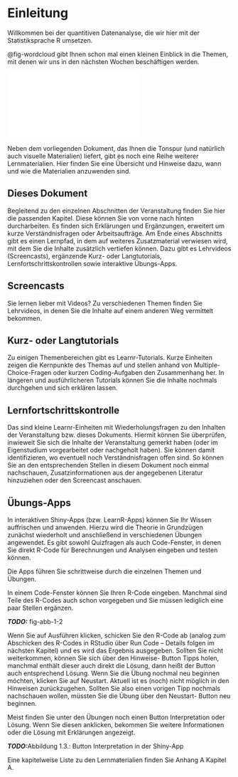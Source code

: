 # Einleitung

Willkommen bei der quantitiven Datenanalyse, die wir hier mit der Statistiksprache R umsetzen.

@fig-wordcloud gibt Ihnen schon mal einen kleinen Einblick in die Themen,
mit denen wir uns in den nächsten Wochen beschäftigen werden.

[![](own-images/wordcloud.pdf)](https://www.causeweb.org/cause/sites/default/files/caption_contest/2019/Caption-Contest_03-2019.jpg){#fig-wordcloud}


Neben dem vorliegenden Dokument, das Ihnen die Tonspur (und natürlich auch visuelle Materialien) liefert, gibt es noch eine Reihe weiterer Lernmaterialien. 
Hier finden Sie eine Übersicht und Hinweise dazu, wann und wie die Materialien anzuwenden sind.


## Dieses Dokument

Begleitend zu den einzelnen Abschnitten der Veranstaltung finden Sie hier die passenden Kapitel. 
Diese können Sie von vorne nach hinten durcharbeiten. 
Es finden sich Erklärungen und Ergänzungen, erweitert um kurze Verständnisfragen oder Arbeitsaufträge. 
Am Ende eines Abschnitts gibt es einen Lernpfad, in dem auf weiteres Zusatzmaterial verwiesen wird, mit dem Sie die Inhalte zusätzlich vertiefen können. 
Dazu gibt es Lehrvideos (Screencasts), ergänzende Kurz- oder Langtutorials,
Lernfortschrittskontrollen sowie interaktive Übungs-Apps.


## Screencasts

Sie lernen lieber mit Videos? 
Zu verschiedenen Themen finden Sie Lehrvideos, in denen Sie die Inhalte auf einem anderen Weg vermittelt bekommen.

## Kurz- oder Langtutorials

Zu einigen Themenbereichen gibt es Learnr-Tutorials. 
Kurze Einheiten zeigen die Kernpunkte des Themas auf und stellen anhand von Multiple-Choice-Fragen oder kurzen Coding-Aufgaben den Zusammenhang her. 
In längeren und ausführlicheren Tutorials können Sie die Inhalte nochmals durchgehen und sich erklären lassen.

## Lernfortschrittskontrolle

Das sind kleine Learnr-Einheiten mit Wiederholungsfragen zu den Inhalten der Veranstaltung bzw. dieses Dokuments. 
Hiermit können Sie überprüfen, inwieweit Sie sich die Inhalte der Veranstaltung gemerkt haben (oder im Eigenstudium vorgearbeitet oder nachgeholt haben). 
Sie können damit identifizieren, wo eventuell noch Verständnisfragen offen sind. 
So können Sie an den entsprechenden Stellen in diesem Dokument noch einmal nachschauen, Zusatzinformationen aus der angegebenen Literatur hinzuziehen oder den Screencast anschauen.

## Übungs-Apps

In interaktiven Shiny-Apps (bzw. LearnR-Apps) können Sie Ihr Wissen auffrischen und anwenden. 
Hierzu wird die Theorie in Grundzügen zunächst wiederholt und anschließend in verschiedenen Übungen angewendet.
Es gibt sowohl Quizfragen als auch Code-Fenster, in denen Sie direkt R-Code für Berechnungen und Analysen eingeben und testen können.

Die Apps führen Sie schrittweise durch die einzelnen Themen und Übungen.

In einem Code-Fenster können Sie Ihren R-Code eingeben. 
Manchmal sind Teile des R-Codes auch schon vorgegeben und Sie müssen lediglich
eine paar Stellen ergänzen.

***TODO:*** fig-abb-1-2

Wenn Sie auf Ausführen klicken, schicken Sie den R-Code ab (analog zum Abschicken des R-Codes in RStudio über Run Code – Details folgen im nächsten Kapitel) und es wird das Ergebnis ausgegeben.
Sollten Sie nicht weiterkommen, können Sie sich über den Hinweise- Button Tipps holen, manchmal enthält dieser auch direkt die Lösung, dann heißt der Button auch entsprechend Lösung.
Wenn Sie die Übung nochmal neu beginnen möchten, klicken Sie auf Neustart. 
Aktuell ist es (noch) nicht möglich in den Hinweisen zurückzugehen.
Sollten Sie also einen vorigen Tipp nochmals nachschauen wollen, müssten Sie die Übung über den Neustart- Button neu beginnen.

Meist finden Sie unter den Übungen noch einen Button Interpretation oder Lösung. 
Wenn Sie diesen anklicken, bekommen Sie weitere Informationen oder die Lösung mit Erklärungen angezeigt.

***TODO:***Abbildung 1.3.: Button Interpretation in
der Shiny-App

Eine kapitelweise Liste zu den Lernmaterialien finden Sie Anhang A
Kapitel A.

